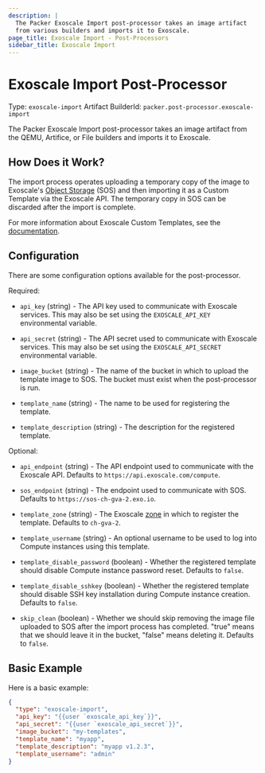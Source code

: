 ```yaml
---
description: |
  The Packer Exoscale Import post-processor takes an image artifact
  from various builders and imports it to Exoscale.
page_title: Exoscale Import - Post-Processors
sidebar_title: Exoscale Import
---
```


# Exoscale Import Post-Processor

Type: `exoscale-import`
Artifact BuilderId: `packer.post-processor.exoscale-import`

The Packer Exoscale Import post-processor takes an image artifact from
the QEMU, Artifice, or File builders and imports it to Exoscale.

## How Does it Work?

The import process operates uploading a temporary copy of the image to
Exoscale's [Object Storage](https://www.exoscale.com/object-storage/) (SOS)
and then importing it as a Custom Template via the Exoscale API. The
temporary copy in SOS can be discarded after the import is complete.

For more information about Exoscale Custom Templates, see the
[documentation](https://community.exoscale.com/documentation/compute/custom-templates/).

## Configuration

There are some configuration options available for the post-processor.

Required:

- `api_key` (string) - The API key used to communicate with Exoscale
  services. This may also be set using the `EXOSCALE_API_KEY` environmental
  variable.

- `api_secret` (string) - The API secret used to communicate with Exoscale
  services. This may also be set using the `EXOSCALE_API_SECRET`
  environmental variable.

- `image_bucket` (string) - The name of the bucket in which to upload the
  template image to SOS. The bucket must exist when the post-processor is
  run.

- `template_name` (string) - The name to be used for registering the template.

- `template_description` (string) - The description for the registered template.

Optional:

- `api_endpoint` (string) - The API endpoint used to communicate with the
  Exoscale API. Defaults to `https://api.exoscale.com/compute`.

- `sos_endpoint` (string) - The endpoint used to communicate with SOS.
  Defaults to `https://sos-ch-gva-2.exo.io`.

- `template_zone` (string) - The Exoscale [zone](https://www.exoscale.com/datacenters/)
  in which to register the template. Defaults to `ch-gva-2`.

- `template_username` (string) - An optional username to be used to log into
  Compute instances using this template.

- `template_disable_password` (boolean) - Whether the registered template
  should disable Compute instance password reset. Defaults to `false`.

- `template_disable_sshkey` (boolean) - Whether the registered template
  should disable SSH key installation during Compute instance creation.
  Defaults to `false`.

- `skip_clean` (boolean) - Whether we should skip removing the image file
  uploaded to SOS after the import process has completed. "true" means that
  we should leave it in the bucket, "false" means deleting it.
  Defaults to `false`.

## Basic Example

Here is a basic example:

```json
{
  "type": "exoscale-import",
  "api_key": "{{user `exoscale_api_key`}}",
  "api_secret": "{{user `exoscale_api_secret`}}",
  "image_bucket": "my-templates",
  "template_name": "myapp",
  "template_description": "myapp v1.2.3",
  "template_username": "admin"
}
```
